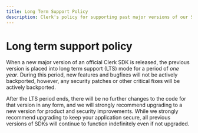 ```yaml
---
title: Long Term Support Policy
description: Clerk's policy for supporting past major versions of our SDKs
---
```


# Long term support policy

When a new major version of an official Clerk SDK is released, the previous version is placed into long term support (LTS) mode for a period of *one year*. During this period, new features and bugfixes will not be actively backported, however, any security patches or other critical fixes will be actively backported.

After the LTS period ends, there will be no further changes to the code for that version in any form, and we will strongly recommend upgrading to a new version for product and security improvements. While we strongly recommend upgrading to keep your application secure, all previous versions of SDKs will continue to function indefinitely even if not upgraded.